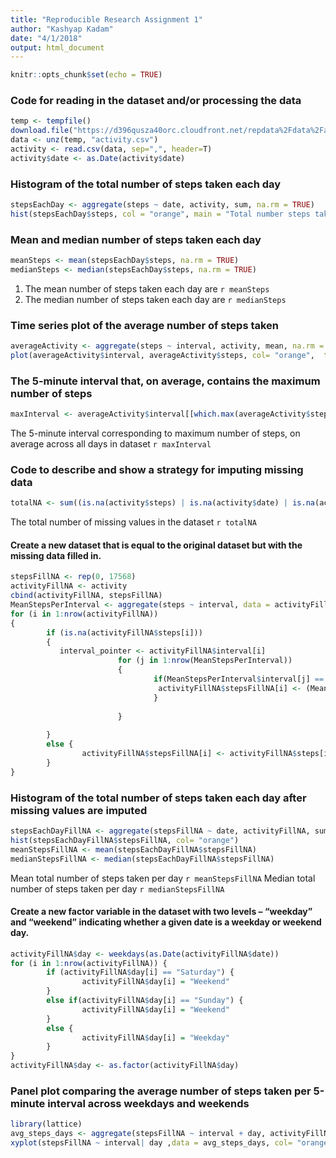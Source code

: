 ```yaml
---
title: "Reproducible Research Assignment 1"
author: "Kashyap Kadam"
date: "4/1/2018"
output: html_document
---
```


```r
knitr::opts_chunk$set(echo = TRUE)
```

### Code for reading in the dataset and/or processing the data

```r
temp <- tempfile()
download.file("https://d396qusza40orc.cloudfront.net/repdata%2Fdata%2Factivity.zip", temp, mode="wb")
data <- unz(temp, "activity.csv")
activity <- read.csv(data, sep=",", header=T)
activity$date <- as.Date(activity$date)
```

### Histogram of the total number of steps taken each day

```r
stepsEachDay <- aggregate(steps ~ date, activity, sum, na.rm = TRUE)
hist(stepsEachDay$steps, col = "orange", main = "Total number steps taken each day", xlab = "Number of steps")
```

### Mean and median number of steps taken each day
```r
meanSteps <- mean(stepsEachDay$steps, na.rm = TRUE)
medianSteps <- median(stepsEachDay$steps, na.rm = TRUE)
```
1. The mean number of steps taken each day are `r meanSteps`
2. The median number of steps taken each day are `r medianSteps`

### Time series plot of the average number of steps taken

```r
averageActivity <- aggregate(steps ~ interval, activity, mean, na.rm = TRUE)
plot(averageActivity$interval, averageActivity$steps, col= "orange",  type = "l", xlab = "5-minute interval", ylab = "Average number of steps", main = "Time series Plot" )
```


### The 5-minute interval that, on average, contains the maximum number of steps
```r
maxInterval <- averageActivity$interval[[which.max(averageActivity$steps)]]
```

The 5-minute interval  corresponding to maximum number of steps, on average across all days in dataset `r maxInterval`

### Code to describe and show a strategy for imputing missing data

```r
totalNA <- sum((is.na(activity$steps) | is.na(activity$date) | is.na(activity$interval)))
```

The total number of missing values in the dataset `r totalNA`

#### Create a new dataset that is equal to the original dataset but with the missing data filled in.

```r
stepsFillNA <- rep(0, 17568)
activityFillNA <- activity
cbind(activityFillNA, stepsFillNA)
MeanStepsPerInterval <- aggregate(steps ~ interval, data = activityFillNA, mean, na.rm=TRUE)
for (i in 1:nrow(activityFillNA))
{
        if (is.na(activityFillNA$steps[i]))
        {
           interval_pointer <- activityFillNA$interval[i]
                        for (j in 1:nrow(MeanStepsPerInterval))
                        {
                                if(MeanStepsPerInterval$interval[j] == interval_pointer) {
                                 activityFillNA$stepsFillNA[i] <- (MeanStepsPerInterval$steps[j])
                                }
                                
                        }
        
        }
        else {
                activityFillNA$stepsFillNA[i] <- activityFillNA$steps[i]
        }
}


```


### Histogram of the total number of steps taken each day after missing values are imputed
```r
stepsEachDayFillNA <- aggregate(stepsFillNA ~ date, activityFillNA, sum, na.rm = TRUE)
hist(stepsEachDayFillNA$stepsFillNA, col= "orange")
meanStepsFillNA <- mean(stepsEachDayFillNA$stepsFillNA)
medianStepsFillNA <- median(stepsEachDayFillNA$stepsFillNA)
```

Mean  total number of steps taken per day `r meanStepsFillNA`
Median  total number of steps taken per day `r medianStepsFillNA`

#### Create a new factor variable in the dataset with two levels – “weekday” and “weekend” indicating whether a given date is a weekday or weekend day.

```r
activityFillNA$day <- weekdays(as.Date(activityFillNA$date))
for (i in 1:nrow(activityFillNA)) {
        if (activityFillNA$day[i] == "Saturday") {
                activityFillNA$day[i] = "Weekend"
        }
        else if(activityFillNA$day[i] == "Sunday") {
                activityFillNA$day[i] = "Weekend"
        }
        else {
                activityFillNA$day[i] = "Weekday"
        }
}
activityFillNA$day <- as.factor(activityFillNA$day)
```

### Panel plot comparing the average number of steps taken per 5-minute interval across weekdays and weekends

```r
library(lattice)
avg_steps_days <- aggregate(stepsFillNA ~ interval + day, activityFillNA, mean)
xyplot(stepsFillNA ~ interval| day ,data = avg_steps_days, col= "orange", layout=(c(1,2)),type="l",xlab="5 min interval", ylab="Number of steps")
```
